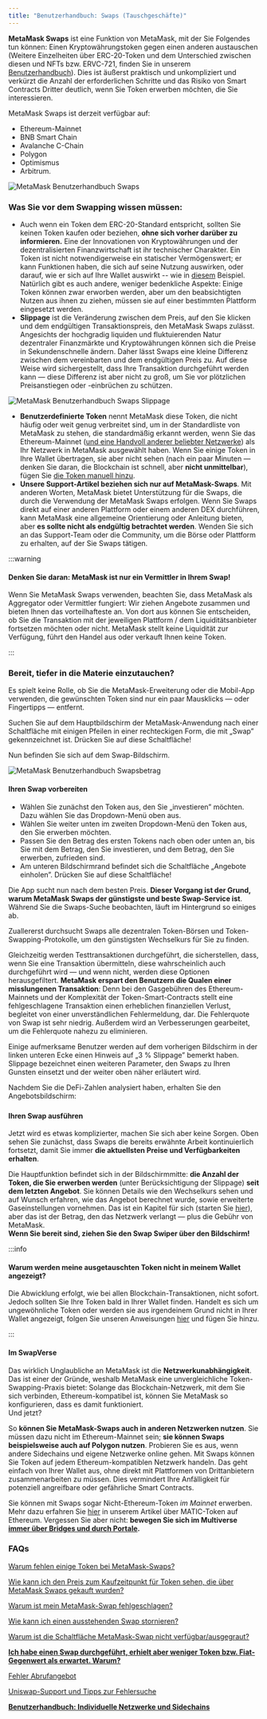 ```yaml
---
title: "Benutzerhandbuch: Swaps (Tauschgeschäfte)"
---
```


**MetaMask Swaps** ist eine Funktion von MetaMask, mit der Sie Folgendes tun können: Einen Kryptowährungstoken gegen einen anderen austauschen (Weitere Einzelheiten über ERC-20-Token und dem Unterschied zwischen diesen und NFTs bzw. ERVC-721, finden Sie in unserem [Benutzerhandbuch](/managing-my-tokens/user-guide-tokens)). Dies ist äußerst praktisch und unkompliziert und verkürzt die Anzahl der erforderlichen Schritte und das Risiko von Smart Contracts Dritter deutlich, wenn Sie Token erwerben möchten, die Sie interessieren.

MetaMask Swaps ist derzeit verfügbar auf:

- Ethereum-Mainnet
- BNB Smart Chain
- Avalanche C-Chain
- Polygon
- Optimismus
- Arbitrum.

<div class="center-container">
  <div class="img-medium">
    <img
      src={
        require("../../../../../img/i18n/legacy/MetaMask_user_guide_swaps.png")
          .default
      }
      alt="MetaMask Benutzerhandbuch Swaps"
    />
  </div>
</div>

### **Was Sie vor dem Swapping wissen müssen:**

- Auch wenn ein Token dem ERC-20-Standard entspricht, sollten Sie keinen Token kaufen oder beziehen, **ohne sich vorher darüber zu informieren.** Eine der Innovationen von Kryptowährungen und der dezentralisierten Finanzwirtschaft ist ihr technischer Charakter. Ein Token ist nicht notwendigerweise ein statischer Vermögenswert; er kann Funktionen haben, die sich auf seine Nutzung auswirken, oder darauf, wie er sich auf Ihre Wallet auswirkt -- wie in [diesem](https://www.reddit.com/r/CryptoCurrency/comments/owkokz/scam_alert_vera_tokens/) Beispiel. Natürlich gibt es auch andere, weniger bedenkliche Aspekte: Einige Token können zwar erworben werden, aber um den beabsichtigten Nutzen aus ihnen zu ziehen, müssen sie auf einer bestimmten Plattform eingesetzt werden.
- **Slippage** ist die Veränderung zwischen dem Preis, auf den Sie klicken und dem endgültigen Transaktionspreis, den MetaMask Swaps zulässt. Angesichts der hochgradig liquiden und fluktuierenden Natur dezentraler Finanzmärkte und Kryptowährungen können sich die Preise in Sekundenschnelle ändern. Daher lässt Swaps eine kleine Differenz zwischen dem vereinbarten und dem endgültigen Preis zu. Auf diese Weise wird sichergestellt, dass Ihre Transaktion durchgeführt werden kann — diese Differenz ist aber nicht zu groß, um Sie vor plötzlichen Preisanstiegen oder -einbrüchen zu schützen.

<div class="center-container">
  <div class="img-medium">
    <img
      src={
        require("../../../../../img/token-swaps/i-did-a-swap-but-received-fewer-tokens-or-less-fiat-value-than-i-expected-why-/MetaMask_user_guide_swaps_slippage.png")
          .default
      }
      alt="MetaMask Benutzerhandbuch Swaps Slippage"
    />
  </div>
</div>

- **Benutzerdefinierte Token** nennt MetaMask diese Token, die nicht häufig oder weit genug verbreitet sind, um in der Standardliste von MetaMask zu stehen, die standardmäßig erkannt werden, wenn Sie das Ethereum-Mainnet ([und eine Handvoll anderer beliebter Netzwerke](/managing-my-tokens/custom-tokens/how-to-display-tokens-in-metamask)) als Ihr Netzwerk in MetaMask ausgewählt haben. Wenn Sie einige Token in Ihre Wallet übertragen, sie aber nicht sehen (nach ein paar Minuten — denken Sie daran, die Blockchain ist schnell, aber **nicht unmittelbar**), fügen Sie [die Token manuell hinzu](/managing-my-tokens/custom-tokens/how-to-display-tokens-in-metamask).
- **Unsere Support-Artikel beziehen sich nur auf MetaMask-Swaps**. Mit anderen Worten, MetaMask bietet Unterstützung für die Swaps, die durch die Verwendung der MetaMask Swaps erfolgen. Wenn Sie Swaps direkt auf einer anderen Plattform oder einem anderen DEX durchführen, kann MetaMask eine allgemeine Orientierung oder Anleitung bieten, aber **es sollte nicht als endgültig betrachtet werden**. Wenden Sie sich an das Support-Team oder die Community, um die Börse oder Plattform zu erhalten, auf der Sie Swaps tätigen.

:::warning

#### Denken Sie daran: MetaMask ist nur ein Vermittler in Ihrem Swap!

Wenn Sie MetaMask Swaps verwenden, beachten Sie, dass MetaMask als Aggregator oder Vermittler fungiert: Wir ziehen Angebote zusammen und bieten Ihnen das vorteilhafteste an. Von dort aus können Sie entscheiden, ob Sie die Transaktion mit der jeweiligen Plattform / dem Liquiditätsanbieter fortsetzen möchten oder nicht. MetaMask stellt keine Liquidität zur Verfügung, führt den Handel aus oder verkauft Ihnen keine Token.

:::

### Bereit, tiefer in die Materie einzutauchen?

Es spielt keine Rolle, ob Sie die MetaMask-Erweiterung oder die Mobil-App verwenden, die gewünschten Token sind nur ein paar Mausklicks — oder Fingertipps — entfernt.

Suchen Sie auf dem Hauptbildschirm der MetaMask-Anwendung nach einer Schaltfläche mit einigen Pfeilen in einer rechteckigen Form, die mit „Swap” gekennzeichnet ist. Drücken Sie auf diese Schaltfläche!

Nun befinden Sie sich auf dem Swap-Bildschirm.

<div class="center-container">
  <div class="img-medium">
    <img
      src={
        require("../../../../../img/i18n/legacy/MetaMask_user_guide_swaps_amount.png")
          .default
      }
      alt="MetaMask Benutzerhandbuch Swapsbetrag"
    />
  </div>
</div>

#### **Ihren Swap vorbereiten**

- Wählen Sie zunächst den Token aus, den Sie „investieren” möchten. Dazu wählen Sie das Dropdown-Menü oben aus.
- Wählen Sie weiter unten im zweiten Dropdown-Menü den Token aus, den Sie erwerben möchten.
- Passen Sie den Betrag des ersten Tokens nach oben oder unten an, bis Sie mit dem Betrag, den Sie investieren, und dem Betrag, den Sie erwerben, zufrieden sind.
- Am unteren Bildschirmrand befindet sich die Schaltfläche „Angebote einholen”. Drücken Sie auf diese Schaltfläche!

Die App sucht nun nach dem besten Preis. **Dieser Vorgang ist der Grund, warum MetaMask Swaps der günstigste und beste Swap-Service ist**. Während Sie die Swaps-Suche beobachten, läuft im Hintergrund so einiges ab.

Zuallererst durchsucht Swaps alle dezentralen Token-Börsen und Token-Swapping-Protokolle, um den günstigsten Wechselkurs für Sie zu finden.

Gleichzeitig werden Testtransaktionen durchgeführt, die sicherstellen, dass, wenn Sie eine Transaktion übermitteln, diese wahrscheinlich auch durchgeführt wird — und wenn nicht, werden diese Optionen herausgefiltert. **MetaMask erspart den Benutzern die Qualen einer misslungenen Transaktion**: Denn bei den Gasgebühren des Ethereum-Mainnets und der Komplexität der Token-Smart-Contracts stellt eine fehlgeschlagene Transaktion einen erheblichen finanziellen Verlust, begleitet von einer unverständlichen Fehlermeldung, dar. Die Fehlerquote von Swap ist sehr niedrig. Außerdem wird an Verbesserungen gearbeitet, um die Fehlerquote nahezu zu eliminieren.

Einige aufmerksame Benutzer werden auf dem vorherigen Bildschirm in der linken unteren Ecke einen Hinweis auf „3 % Slippage” bemerkt haben. Slippage bezeichnet einen weiteren Parameter, den Swaps zu Ihren Gunsten einsetzt und der weiter oben näher erläutert wird.

Nachdem Sie die DeFi-Zahlen analysiert haben, erhalten Sie den Angebotsbildschirm:

###

#### **Ihren Swap ausführen**

Jetzt wird es etwas komplizierter, machen Sie sich aber keine Sorgen. Oben sehen Sie zunächst, dass Swaps die bereits erwähnte Arbeit kontinuierlich fortsetzt, damit Sie immer **die aktuellsten Preise und Verfügbarkeiten erhalten**.

Die Hauptfunktion befindet sich in der Bildschirmmitte: **die Anzahl der Token, die Sie erwerben werden** (unter Berücksichtigung der Slippage) **seit dem letzten Angebot**. Sie können Details wie den Wechselkurs sehen und auf Wunsch erfahren, wie das Angebot berechnet wurde, sowie erweiterte Gaseinstellungen vornehmen. Das ist ein Kapitel für sich (starten Sie [hier](/transactions-and-gas/gas-fees/user-guide-gas)), aber das ist der Betrag, den das Netzwerk verlangt — plus die Gebühr von MetaMask.\
**Wenn Sie bereit sind, ziehen Sie den Swap Swiper über den Bildschirm!**

:::info

#### Warum werden meine ausgetauschten Token nicht in meinem Wallet angezeigt?

Die Abwicklung erfolgt, wie bei allen Blockchain-Transaktionen, nicht sofort. Jedoch sollten Sie Ihre Token bald in Ihrer Wallet finden. Handelt es sich um ungewöhnliche Token oder werden sie aus irgendeinem Grund nicht in Ihrer Wallet angezeigt, folgen Sie unseren Anweisungen [hier](/managing-my-tokens/custom-tokens/how-to-display-tokens-in-metamask) und fügen Sie hinzu.

:::

#### **Im SwapVerse**

Das wirklich Unglaubliche an MetaMask ist die **Netzwerkunabhängigkeit**. Das ist einer der Gründe, weshalb MetaMask eine unvergleichliche Token-Swapping-Praxis bietet: Solange das Blockchain-Netzwerk, mit dem Sie sich verbinden, Ethereum-kompatibel ist, können Sie MetaMask so konfigurieren, dass es damit funktioniert.\
Und jetzt?

So **können Sie MetaMask-Swaps auch in anderen Netzwerken nutzen**. Sie müssen dazu nicht im Ethereum-Mainnet sein; **sie können Swaps beispielsweise auch auf Polygon nutzen**. Probieren Sie es aus, wenn andere Sidechains und eigene Netzwerke online gehen. Mit Swaps können Sie Token auf jedem Ethereum-kompatiblen Netzwerk handeln. Das geht einfach von Ihrer Wallet aus, ohne direkt mit Plattformen von Drittanbietern zusammenarbeiten zu müssen. Dies vermindert Ihre Anfälligkeit für potenziell angreifbare oder gefährliche Smart Contracts.

Sie können mit Swaps sogar Nicht-Ethereum-Token _im Mainnet_ erwerben. Mehr dazu erfahren Sie [hier](https://support.metamask.io/hc/en-us/articles/4404417979035) in unserem Artikel über MATIC-Token auf Ethereum. Vergessen Sie aber nicht: **bewegen Sie sich im Multiverse [immer über Bridges und durch Portale](/networks-and-sidechains/managing-networks/user-guide-custom-networks-and-sidechains).**

### **FAQs**

[Warum fehlen einige Token bei MetaMask-Swaps?](/token-swaps/why-are-some-tokens-missing-from-metamask-swaps)

[Wie kann ich den Preis zum Kaufzeitpunkt für Token sehen, die über MetaMask Swaps gekauft wurden?](/token-swaps/how-do-i-see-the-price-at-time-of-purchase-for-tokens-bought-through-swaps)

[Warum ist mein MetaMask-Swap fehlgeschlagen?](/token-swaps/why-did-my-metamask-swap-fail)

[Wie kann ich einen ausstehenden Swap stornieren?](/token-swaps/how-to-cancel-a-pending-swap)

[Warum ist die Schaltfläche MetaMask-Swap nicht verfügbar/ausgegraut?](/token-swaps/why-is-the-metamask-swap-button-unavailable---greyed-out)

**[Ich habe einen Swap durchgeführt, erhielt aber weniger Token bzw. Fiat-Gegenwert als erwartet. Warum?](/token-swaps/i-did-a-swap-but-received-fewer-tokens-or-less-fiat-value-than-i-expected-why-)**

[Fehler Abrufangebot](/token-swaps/error-fetching-quote)

[Uniswap-Support und Tipps zur Fehlersuche](/token-swaps/uniswap-support-and-troubleshooting-tips)

**[Benutzerhandbuch: Individuelle Netzwerke und Sidechains](/networks-and-sidechains/managing-networks/user-guide-custom-networks-and-sidechains)**

